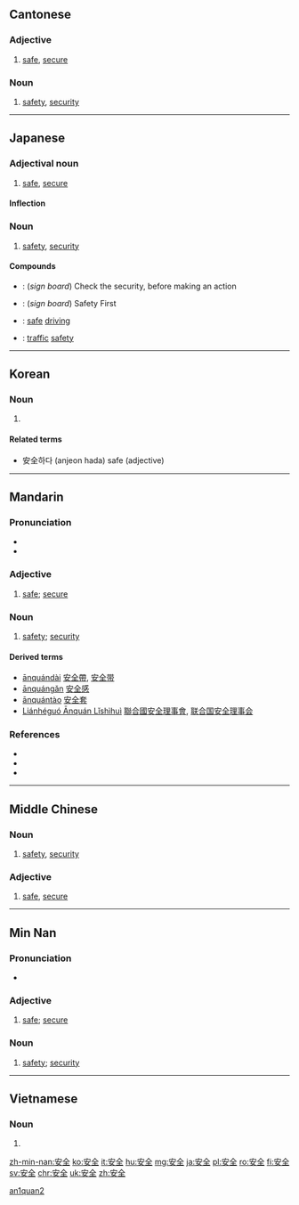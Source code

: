 ==Cantonese==
{{zh-hanzi-box|[[安]][[全]]}}

===Adjective===
{{yue-adj|ts|jyut=on1cyun4}}

# [[safe]], [[secure]]

===Noun===
{{yue-noun|ts|jyut=on1cyun4}}

# [[safety]], [[security]]

----

==Japanese==
{{ja-kanjitab|あん|ぜん|yomi=on}}

===Adjectival noun===
{{ja-adj|infl=な|あんぜん}}

# [[safe]], [[secure]]

====Inflection====
{{ja-na|あんぜん}}

===Noun===
{{ja-noun|あんぜん}}

# [[safety]], [[security]]

====Compounds====
* {{ja-r|安全確認|あんぜん かくにん}}: (''sign board'') Check the security, before making an action
* {{ja-r|安全第一|あんぜん だい.いち}}: (''sign board'') Safety First
* {{ja-r|安全運転|あんぜん うんてん}}: [[safe]] [[driving]]
* {{ja-r|交通安全|こうつう あんぜん}}: [[traffic]] [[safety]]

----

==Korean==
{{ko-hanjatab|安|全}}

===Noun===
{{ko-noun|hj|rv=anjeon|hangeul=안전}}

# {{hanja form of|안전|[[safety]]}}

====Related terms====
* 安全하다 (anjeon hada) safe (adjective)

----

==Mandarin==
{{zh-hanzi-box|[[安]][[全]]}}

===Pronunciation===
* {{IPA|[ an˥˥tɕʰyɛn˧˥ ]|lang=cmn}}
* {{audio|Zh-anquán.ogg|Audio}}

===Adjective===
{{cmn-adj|ts|pin=ānquán|pint=an1quan2|rs=宀03}}

# {{context|Elementary Mandarin|lang=cmn|sc=Hant|sort=宀03}} [[safe]]; [[secure]]

===Noun===
{{cmn-noun|ts|pin=ānquán|pint=an1quan2|rs=宀03}}

# {{context|Elementary Mandarin|lang=cmn|sc=Hant|sort=宀03}} [[safety]]; [[security]]

====Derived terms====
* [[ānquándài]] [[安全帶]], [[安全带]]
* [[ānquángǎn]] [[安全感]]
* [[ānquántào]] [[安全套]]
* [[Liánhéguó Ānquán Lǐshìhuì]] [[聯合國安全理事會]], [[联合国安全理事会]]

===References===
* {{reference-book | last = Wu | first = Jingrong (ed.) | authorlink =  | coauthors =  | year = 1985 | title = The Pinyin CHINESE-ENGLISH DICTIONARY | language = Mandarin/English | publisher = The Commercial Press | location = Beijing, Hong Kong | id = ISBN 0471867969}}
* {{reference-book | last = Shao | first = Jingmin (ed.) | authorlink =  | coauthors =  | year = 2000 | title = HSK Dictionary (HSK汉语水平考试词典) | language = Mandarin/English | publisher = Huadong Teachers College Publishers | location = Shanghai | id = ISBN 7561720785}}
* {{cite web|url=http://www.dreye.com/|title=安全|work=Dr. eye|language=Mandarin/English|accessdate=2009-06-04}}

[[Category:cmn:Elementary Mandarin in simplified script|an1quan2]]

----

==Middle Chinese==

===Noun===
{{head|ltc|noun}}

# [[safety]], [[security]]

===Adjective===
{{head|ltc|adjective}}

# [[safe]], [[secure]]

----

==Min Nan==
{{zh-hanzi-box|[[安]][[全]]}}

===Pronunciation===
* {{IPA|[an˧˧tsuan˧˥]|lang=nan}}

===Adjective===
{{nan-adj|ts|poj=an-chôan|pojt=an1choan5|rs=宀03}}

# [[safe]]; [[secure]]

===Noun===
{{nan-noun|ts|poj=an-chôan|pojt=an1choan5|rs=宀03}}

# [[safety]]; [[security]]

----

==Vietnamese==
{{vi-hantutab|安|全}}

===Noun===
{{vi-noun|sc=Hani}}

# {{han tu form of|an toàn|[[safety]]}}

[[zh-min-nan:安全]]
[[ko:安全]]
[[it:安全]]
[[hu:安全]]
[[mg:安全]]
[[ja:安全]]
[[pl:安全]]
[[ro:安全]]
[[fi:安全]]
[[sv:安全]]
[[chr:安全]]
[[uk:安全]]
[[zh:安全]]
